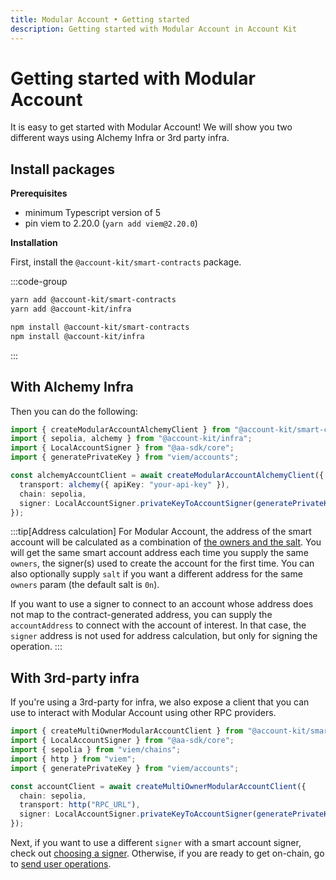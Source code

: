 ```yaml
---
title: Modular Account • Getting started
description: Getting started with Modular Account in Account Kit
---
```


# Getting started with Modular Account

It is easy to get started with Modular Account! We will show you two different ways using Alchemy Infra or 3rd party infra.

## Install packages

**Prerequisites**

- minimum Typescript version of 5
- pin viem to 2.20.0 (`yarn add viem@2.20.0`)

**Installation**

First, install the `@account-kit/smart-contracts` package.

:::code-group

```bash [yarn]
yarn add @account-kit/smart-contracts
yarn add @account-kit/infra
```

```bash [npm]
npm install @account-kit/smart-contracts
npm install @account-kit/infra
```

:::

## With Alchemy Infra

Then you can do the following:

```ts twoslash
import { createModularAccountAlchemyClient } from "@account-kit/smart-contracts";
import { sepolia, alchemy } from "@account-kit/infra";
import { LocalAccountSigner } from "@aa-sdk/core";
import { generatePrivateKey } from "viem/accounts";

const alchemyAccountClient = await createModularAccountAlchemyClient({
  transport: alchemy({ apiKey: "your-api-key" }),
  chain: sepolia,
  signer: LocalAccountSigner.privateKeyToAccountSigner(generatePrivateKey()),
});
```

:::tip[Address calculation]
For Modular Account, the address of the smart account will be calculated as a combination of [the owners and the salt](https://github.com/alchemyplatform/modular-account/blob/v1.0.x/src/factory/MultiOwnerModularAccountFactory.sol#L79-L82). You will get the same smart account address each time you supply the same `owners`, the signer(s) used to create the account for the first time. You can also optionally supply `salt` if you want a different address for the same `owners` param (the default salt is `0n`).

If you want to use a signer to connect to an account whose address does not map to the contract-generated address, you can supply the `accountAddress` to connect with the account of interest. In that case, the `signer` address is not used for address calculation, but only for signing the operation.
:::

## With 3rd-party infra

If you're using a 3rd-party for infra, we also expose a client that you can use to interact with Modular Account using other RPC providers.

```ts twoslash
import { createMultiOwnerModularAccountClient } from "@account-kit/smart-contracts";
import { LocalAccountSigner } from "@aa-sdk/core";
import { sepolia } from "viem/chains";
import { http } from "viem";
import { generatePrivateKey } from "viem/accounts";

const accountClient = await createMultiOwnerModularAccountClient({
  chain: sepolia,
  transport: http("RPC_URL"),
  signer: LocalAccountSigner.privateKeyToAccountSigner(generatePrivateKey()),
});
```

Next, if you want to use a different `signer` with a smart account signer, check out [choosing a signer](/signer/what-is-a-signer). Otherwise, if you are ready to get on-chain, go to [send user operations](/infra/send-user-operations).
